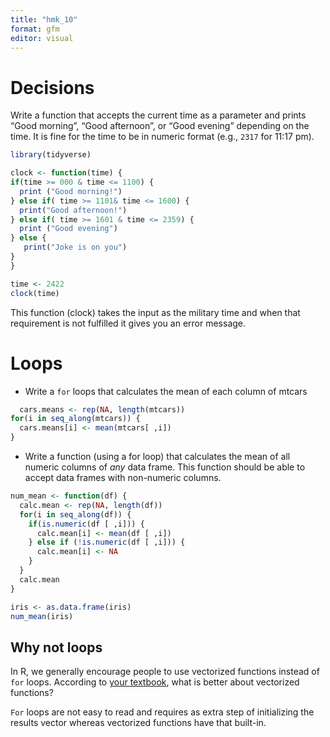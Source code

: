 ```yaml
---
title: "hmk_10"
format: gfm
editor: visual
---
```


# Decisions

Write a function that accepts the current time as a parameter and prints "Good morning", "Good afternoon", or "Good evening" depending on the time. It is fine for the time to be in numeric format (e.g., `2317` for 11:17 pm).

```r
library(tidyverse)

clock <- function(time) {
if(time >= 000 & time <= 1100) {
  print ("Good morning!")
} else if( time >= 1101& time <= 1600) {
  print("Good afternoon!")
} else if( time >= 1601 & time <= 2359) {
  print ("Good evening")
} else {
   print("Joke is on you")
}
}

time <- 2422
clock(time)
```

This function (clock) takes the input as the military time and when that requirement is not fulfilled it gives you an error message. 

# Loops

-   Write a `for` loops that calculates the mean of each column of mtcars

```r
  cars.means <- rep(NA, length(mtcars))
for(i in seq_along(mtcars)) {
  cars.means[i] <- mean(mtcars[ ,i])
} 
```


-   Write a function (using a for loop) that calculates the mean of all numeric columns of *any* data frame. This function should be able to accept data frames with non-numeric columns.

```r

num_mean <- function(df) {
  calc.mean <- rep(NA, length(df))
  for(i in seq_along(df)) {
    if(is.numeric(df [ ,i])) {
      calc.mean[i] <- mean(df [ ,i])
    } else if (!is.numeric(df [ ,i])) {
      calc.mean[i] <- NA 
    } 
  }
  calc.mean
}

iris <- as.data.frame(iris)
num_mean(iris)
```



## Why not loops

In R, we generally encourage people to use vectorized functions instead of `for` loops. According to [your textbook](https://r4ds.had.co.nz/iteration.html), what is better about vectorized functions?

`For` loops are not easy to read and requires as extra step of initializing the results vector whereas vectorized functions have that built-in.
